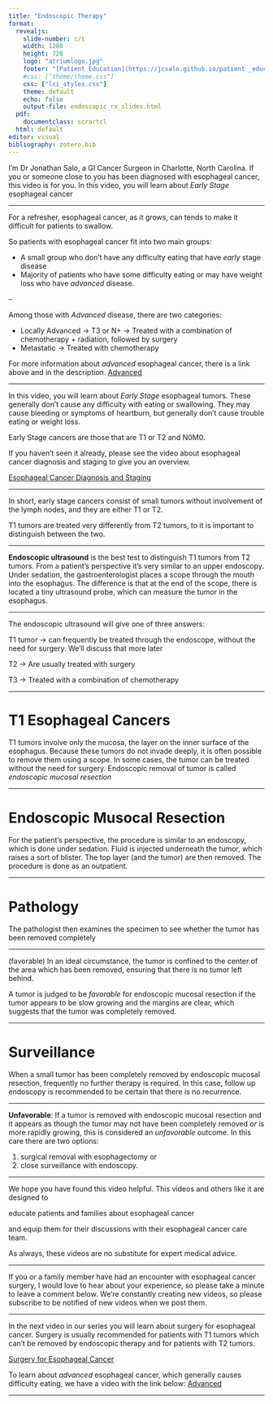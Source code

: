 ```yaml
---
title: "Endoscopic Therapy"
format: 
  revealjs:
    slide-number: c/t
    width: 1280
    height: 720
    logo: "atriumlogo.jpg"
    footer: "[Patient Education](https://jcsalo.github.io/patient _education/)"
    #css: ["theme/theme.css"]
    css: ["lci_styles.css"]
    theme: default
    echo: false
    output-file: endoscopic_rx_slides.html
  pdf:
    documentclass: scrartcl
  html: default
editor: visual
bibliography: zotero.bib
---
```


I’m Dr Jonathan Salo, a GI Cancer Surgeon in Charlotte, North Carolina. If you or someone close to you has been diagnosed with esophageal cancer, this video is for you. In this video, you will learn about *Early Stage* esophageal cancer

------------------------------------------------------------------------

For a refresher, esophageal cancer, as it grows, can tends to make it difficult for patients to swallow.

So patients with esophageal cancer fit into two main groups:

-   A small group who don't have any difficulty eating that have *early* stage disease
-   Majority of patients who have some difficulty eating or may have weight loss who have *advanced* disease.

--

Among those with *Advanced* disease, there are two categories:

-   Locally Advanced -\> T3 or N+ -\> Treated with a combination of chemotherapy + radiation, followed by surgery
-   Metastatic -\> Treated with chemotherapy

For more information about *advanced* esophageal cancer, there is a link above and in the description. [Advanced](08-Eso_Advanced.html)

------------------------------------------------------------------------

In this video, you will learn about *Early Stage* esophageal tumors. These generally don't cause any difficulty with eating or swallowing. They may cause bleeding or symptoms of heartburn, but generally don't cause trouble eating or weight loss.

Early Stage cancers are those that are T1 or T2 and N0M0.

If you haven't seen it already, please see the video about esophageal cancer diagnosis and staging to give you an overview.

[Esophageal Cancer Diagnosis and Staging](02_Eso_Dx_Staging.html)

------------------------------------------------------------------------

In short, early stage cancers consist of small tumors without involvement of the lymph nodes, and they are either T1 or T2.

T1 tumors are treated very differently from T2 tumors, to it is important to distinguish between the two.

------------------------------------------------------------------------

**Endoscopic ultrasound** is the best test to distinguish T1 tumors from T2 tumors. From a patient's perspective it's very similar to an upper endoscopy. Under sedation, the gastroenterologist places a scope through the mouth into the esophagus. The difference is that at the end of the scope, there is located a tiny ultrasound probe, which can measure the tumor in the esophagus.

------------------------------------------------------------------------

The endoscopic ultrasound will give one of three answers:

T1 tumor -\> can frequently be treated through the endoscope, without the need for surgery. We'll discuss that more later

T2 -\> Are usually treated with surgery

T3 -\> Treated with a combination of chemotherapy

------------------------------------------------------------------------

# T1 Esophageal Cancers

T1 tumors involve only the mucosa, the layer on the inner surface of the esophagus. Because these tumors do not invade deeply, it is often possible to remove them using a scope. In some cases, the tumor can be treated without the need for surgery. Endoscopic removal of tumor is called *endoscopic mucosal resection*

------------------------------------------------------------------------

# Endoscopic Musocal Resection

For the patient's perspective, the procedure is similar to an endoscopy, which is done under sedation. Fluid is injected underneath the tumor, which raises a sort of blister. The top layer (and the tumor) are then removed. The procedure is done as an outpatient.

------------------------------------------------------------------------

# Pathology

The pathologist then examines the specimen to see whether the tumor has been removed completely

------------------------------------------------------------------------

(favorable) In an ideal circumstance, the tumor is confined to the center of the area which has been removed, ensuring that there is no tumor left behind.

A tumor is judged to be *favorable* for endoscopic mucosal resection if the tumor appears to be slow growing and the margins are clear, which suggests that the tumor was completely removed.

------------------------------------------------------------------------

# Surveillance

When a small tumor has been completely removed by endoscopic mucosal resection, frequently no further therapy is required. In this case, follow up endoscopy is recommended to be certain that there is no recurrence.

------------------------------------------------------------------------

**Unfavorable**: If a tumor is removed with endoscopic mucosal resection and it appears as though the tumor may not have been completely removed *or* is more rapidly growing, this is considered an *unfavorable* outcome. In this care there are two options:

1.  surgical removal with esophagectomy or
2.  close surveillance with endoscopy.

------------------------------------------------------------------------

We hope you have found this video helpful. This videos and others like it are designed to

educate patients and families about esophageal cancer

and equip them for their discussions with their esophageal cancer care team.

As always, these videos are no substitute for expert medical advice.

------------------------------------------------------------------------

If you or a family member have had an encounter with esophageal cancer surgery, I would love to hear about your experience, so please take a minute to leave a comment below. We're constantly creating new videos, so please subscribe to be notified of new videos when we post them.

------------------------------------------------------------------------

In the next video in our series you will learn about surgery for esophageal cancer. Surgery is usually recommended for patients with T1 tumors which can't be removed by endoscopic therapy and for patients with T2 tumors.

[Surgery for Esophageal Cancer](12-Eso_surgery.pdf)

To learn about *advanced* esophageal cancer, which generally causes difficulty eating, we have a video with the link below: [Advanced](08-Eso_Advanced.html)

------------------------------------------------------------------------

